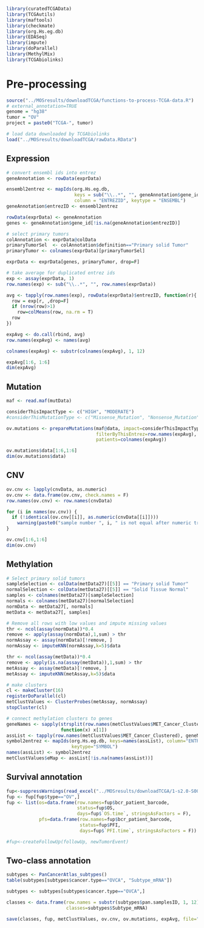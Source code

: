 

```r
library(curatedTCGAData)
library(TCGAutils)
library(maftools)
library(checkmate)
library(org.Hs.eg.db)
library(EDASeq)
library(impute)
library(doParallel)
library(MethylMix)
library(TCGAbiolinks)
```


# Pre-processing

```r
source("../MOSresults/downloadTCGA/functions-to-process-TCGA-data.R")
# external_annotation=TRUE
genome = "hg38"
tumor = "OV"
project = paste0("TCGA-", tumor)

# load data downloaded by TCGAbiolinks
load("../MOSresults/downloadTCGA/rawData.RData")
```

## Expression

```r
# convert ensembl ids into entrez
geneAnnotation <- rowData(exprData)

ensembl2entrez <- mapIds(org.Hs.eg.db, 
                         keys = sub("\\..*", "", geneAnnotation$gene_id),
                         column = "ENTREZID", keytype = "ENSEMBL")
geneAnnotation$entrezID <- ensembl2entrez

rowData(exprData) <- geneAnnotation
genes <- geneAnnotation$gene_id[!is.na(geneAnnotation$entrezID)]
```

```r
# select primary tumors
colAnnotation <- exprData@colData
primaryTumorSel  <- colAnnotation$definition=="Primary solid Tumor"
primaryTumor <- colnames(exprData)[primaryTumorSel]
```

```r
exprData <- exprData[genes, primaryTumor, drop=F]
```

```r
# take average for duplicated entrez ids
exp <- assay(exprData, 1)
row.names(exp) <- sub("\\..*", "", row.names(exprData))

avg <- tapply(row.names(exp), rowData(exprData)$entrezID, function(r){
  row = exp[r, ,drop=F]
  if (nrow(row)>1)
    row=colMeans(row, na.rm = T)
  row
})

expAvg <- do.call(rbind, avg)
row.names(expAvg) <- names(avg)

colnames(expAvg) <- substr(colnames(expAvg), 1, 12)

expAvg[1:6, 1:6]
dim(expAvg)
```

## Mutation

```r
maf <- read.maf(mutData)

considerThisImpactType <- c("HIGH", "MODERATE")
#considerThisMutationType <- c("Missense_Mutation", "Nonsense_Mutation")

ov.mutations <- prepareMutations(maf@data, impact=considerThisImpactType, 
                                 filterByThisEntrez=row.names(expAvg), 
                                 patients=colnames(expAvg))

ov.mutations$data[1:6,1:6]
dim(ov.mutations$data)
```

## CNV

```r
ov.cnv <- lapply(cnvData, as.numeric)
ov.cnv <- data.frame(ov.cnv, check.names = F)
row.names(ov.cnv) <- row.names(cnvData)

for (i in names(ov.cnv)) {
  if (!identical(ov.cnv[[i]], as.numeric(cnvData[[i]])))
    warning(paste0("sample number ", i, " is not equal after numeric transformation"))
}

ov.cnv[1:6,1:6]
dim(ov.cnv)
```

## Methylation

```r
# Select primary solid tumors
sampleSelection <- colData(metData27)[[5]] == "Primary solid Tumor"
normalSelection <- colData(metData27)[[5]] == "Solid Tissue Normal"
samples <- colnames(metData27)[sampleSelection]
normals <- colnames(metData27)[normalSelection]
normData <- metData27[, normals]
metData <- metData27[, samples]

# Remove all rows with low values and impute missing values
thr <- ncol(assay(normData))*0.4
remove <- apply(assay(normData),1,sum) > thr
normAssay <- assay(normData)[!remove, ]
normAssay <- imputeKNN(normAssay,k=5)$data

thr <- ncol(assay(metData))*0.4
remove <- apply(is.na(assay(metData)),1,sum) > thr
metAssay <- assay(metData)[!remove, ]
metAssay <- imputeKNN(metAssay,k=5)$data

# make clusters
cl <- makeCluster(16)
registerDoParallel(cl)
metClustValues <- ClusterProbes(metAssay, normAssay)
stopCluster(cl)
```

```r
# connect methylation clusters to genes
geneNames <- sapply(strsplit(row.names(metClustValues$MET_Cancer_Clustered), "---"),
                    function(x) x[1])
assList <- tapply(row.names(metClustValues$MET_Cancer_Clustered), geneNames, function(g) g)
symbol2entrez <- mapIds(org.Hs.eg.db, keys=names(assList), column="ENTREZID",
                        keytype="SYMBOL")
names(assList) <- symbol2entrez
metClustValues$eMap <- assList[!is.na(names(assList))]
```

## Survival annotation

```r
fup<-suppressWarnings(read_excel("../MOSresults/downloadTCGA/1-s2.0-S0092867418302290-mmc1.xlsx", sheet=1, range = "B1:AH11161"))
fup <- fup[fup$type=="OV",]
fup <- list(os=data.frame(row.names=fup$bcr_patient_barcode,
                          status=fup$OS,
                          days=fup$`OS.time`, stringsAsFactors = F),
            pfs=data.frame(row.names=fup$bcr_patient_barcode,
                           status=fup$PFI,
                           days=fup$`PFI.time`, stringsAsFactors = F))

#fup<-createFollowUp(followUp, newTumorEvent)
```

## Two-class annotation

```r
subtypes <- PanCancerAtlas_subtypes()
table(subtypes[subtypes$cancer.type=="OVCA", "Subtype_mRNA"])

subtypes <- subtypes[subtypes$cancer.type=="OVCA",]

classes <- data.frame(row.names = substr(subtypes$pan.samplesID, 1, 12), 
                      classes=subtypes$Subtype_mRNA)
```

```r
save(classes, fup, metClustValues, ov.cnv, ov.mutations, expAvg, file="/MOSresults/downloadTCGA/TCGA-OV-pre-processed.RData")
```


